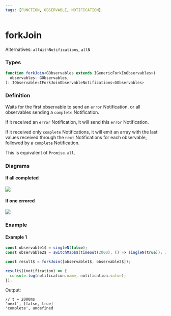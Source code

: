 ```yaml
---
tags: [FUNCTION, OBSERVABLE, NOTIFICATION]
---
```


# forkJoin

Alternatives: `allWithNotifications`, `allN`

### Types

```ts
function forkJoin<GObservables extends IGenericForkInObservables>(
  observables: GObservables,
): IObservable<IForkJoinObservableNotifications<GObservables>
```

### Definition

Waits for the first observable to send an `error` Notification,
or all observables sending a `complete` Notification.

If it received an `error` Notification, it will send this `error` Notification.

If it received only `complete` Notifications, it will emit an array with the last values received through the `next` Notifications for each
observable, followed by a `complete` Notification.

This is equivalent of `Promise.all`.

### Diagrams

#### If all completed

![](complete.example-diagram.svg)

#### If one errored

![](error.example-diagram.svg)

### Example

#### Example 1

```ts
const observable1$ = singleN(false);
const observable2$ = switchMap$$(timeout(2000), () => singleN(true)); // emits 'true' after 2000ms

const result$ = forkJoin([observable1$, observable2$]);

result$((notification) => {
  console.log(notification.name, notification.value);
});

```

Output:

```text
// t = 2000ms
'next', [false, true]
'complete', undefined
```

